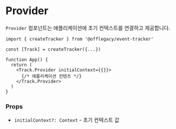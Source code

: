 # Provider

`Provider` 컴포넌트는 애플리케이션에 초기 컨텍스트를 연결하고 제공합니다.

```tsx
import { createTracker } from '@offlegacy/event-tracker'

const [Track] = createTracker({...})

function App() {
  return (
    <Track.Provider initialContext={{}}>
      {/* 애플리케이션 컨텐츠 */}
    </Track.Provider>
  )
}
```

### Props

- `initialContext?: Context` - 초기 컨텍스트 값
